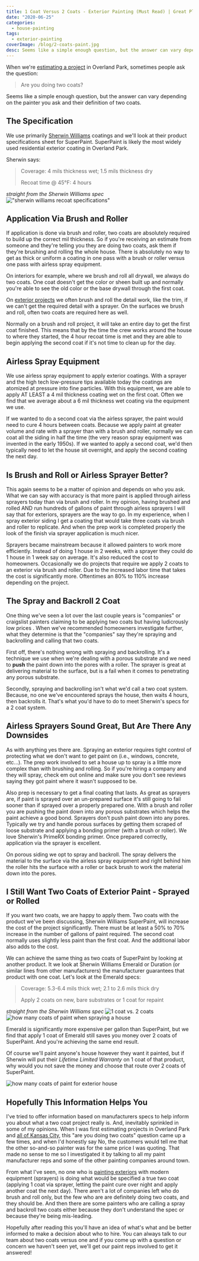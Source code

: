 ```yaml
---
title: 1 Coat Versus 2 Coats - Exterior Painting (Must Read) | Great Plains Painting
date: "2020-06-25"
categories:
  - house-painting
tags:
  - exterior-painting
coverImage: /blog/2-coats-paint.jpg
desc: Seems like a simple enough question, but the answer can vary depending on the painter you ask and their definition of two coats. Read our article to find out...
---
```


When we're [estimating a project](https://greatplainspaintingkc.com/good-painting-estimate-kansas-city/) in Overland Park, sometimes people ask the question:

> Are you doing two coats?

Seems like a simple enough question, but the answer can vary depending on the painter you ask and their definition of two coats.

## The Specification

We use primarily [Sherwin Williams](https://www.sherwin-williams.com/sherwinwilliams) coatings and we'll look at their product specifications sheet for SuperPaint. SuperPaint is likely the most widely used residential exterior coating in Overland Park.

Sherwin says:

> Coverage: 4 mils thickness wet; 1.5 mils thickness dry
>
> Recoat time @ 45°F: 4 hours

_straight from the Sherwin Williams spec_
!["sherwin williams recoat specifications"](/blog/images/superpaint-spec.png)

## Application Via Brush and Roller

If application is done via brush and roller, two coats are absolutely required to build up the correct mil thickness. So if you're receiving an estimate from someone and they're telling you they are doing two coats, ask them if they're brushing and rolling the whole house. There is absolutely no way to get as thick or uniform a coating in one pass with a brush or roller versus one pass with airless spray equipment.

On interiors for example, where we brush and roll all drywall, we always do two coats. One coat doesn't get the color or sheen built up and normally you're able to see the old color or the base drywall through the first coat.

On [exterior projects](https://greatplainspaintingkc.com/exterior-painting-kansas-city/) we often brush and roll the detail work, like the trim, if we can't get the required detail with a sprayer. On the surfaces we brush and roll, often two coats are required here as well.

Normally on a brush and roll project, it will take an entire day to get the first coat finished. This means that by the time the crew works around the house to where they started, the 4 hour recoat time is met and they are able to begin applying the second coat if it's not time to clean up for the day.

## Airless Spray Equipment

We use airless spray equipment to apply exterior coatings. With a sprayer and the high tech low-pressure tips available today the coatings are atomized at pressure into fine particles. With this equipment, we are able to apply AT LEAST a 4 mil thickness coating wet on the first coat. Often we find that we average about a 6 mil thickness wet coating via the equipment we use.

If we wanted to do a second coat via the airless sprayer, the paint would need to cure 4 hours between coats. Because we apply paint at greater volume and rate with a sprayer than with a brush and roller, normally we can coat all the siding in half the time (the very reason spray equipment was invented in the early 1950s). If we wanted to apply a second coat, we'd then typically need to let the house sit overnight, and apply the second coating the next day.

## Is Brush and Roll or Airless Sprayer Better?

This again seems to be a matter of opinion and depends on who you ask. What we can say with accuracy is that more paint is applied through airless sprayers today than via brush and roller. In my opinion, having brushed and rolled AND run hundreds of gallons of paint through airless sprayers I will say that for exteriors, sprayers are the way to go. In my experience, when I spray exterior siding I get a coating that would take three coats via brush and roller to replicate. And when the prep work is completed properly the look of the finish via sprayer application is much nicer.

Sprayers became mainstream because it allowed painters to work more efficiently. Instead of doing 1 house in 2 weeks, with a sprayer they could do 1 house in 1 week say on average. It's also reduced the cost to homeowners. Occasionally we do projects that require we apply 2 coats to an exterior via brush and roller. Due to the increased labor time that takes the cost is significantly more. Oftentimes an 80% to 110% increase depending on the project.

## The Spray and Backroll 2 Coat

One thing we've seen a lot over the last couple years is "companies" or craigslist painters claiming to be applying two coats but having ludicrously low prices . When we've recommended homeowners investigate further, what they determine is that the "companies" say they're spraying and backrolling and calling that two coats.

First off, there's nothing wrong with spraying and backrolling. It's a technique we use when we're dealing with a porous substrate and we need to **push** the paint down into the pores with a roller. The sprayer is great at delivering material to the surface, but is a fail when it comes to penetrating any porous substrate.

Secondly, spraying and backrolling isn't what we'd call a two coat system. Because, no one we've encountered sprays the house, then waits 4 hours, then backrolls it. That's what you'd have to do to meet Sherwin's specs for a 2 coat system.

## Airless Sprayers Sound Great, But Are There Any Downsides

As with anything yes there are. Spraying an exterior requires tight control of protecting what we don't want to get paint on (i.e., windows, concrete, etc...). The prep work involved to set a house up to spray is a little more complex than with brushing and rolling. So if you're hiring a company and they will spray, check em out online and make sure you don't see reviews saying they got paint where it wasn't supposed to be.

Also prep is necessary to get a final coating that lasts. As great as sprayers are, if paint is sprayed over an un-prepared surface it's still going to fail sooner than if sprayed over a properly prepared one. With a brush and roller you are pushing the paint down into any porous substrates which helps the paint achieve a good bond. Sprayers don't push paint down into any pores. Typically we try and handle porous surfaces by getting them scraped of loose substrate and applying a bonding primer (with a brush or roller). We love Sherwin's PrimeRX bonding primer. Once prepared correctly, application via the sprayer is excellent.

On porous siding we opt to spray and backroll. The spray delivers the material to the surface via the airless spray equipment and right behind him the roller hits the surface with a roller or back brush to work the material down into the pores.

## I Still Want Two Coats of Exterior Paint - Sprayed or Rolled

If you want two coats, we are happy to apply them. Two coats with the product we've been discussing, Sherwin Williams SuperPaint, will increase the cost of the project significantly. There must be at least a 50% to 70% increase in the number of gallons of paint required. The second coat normally uses slightly less paint than the first coat. And the additional labor also adds to the cost.

We can achieve the same thing as two coats of SuperPaint by looking at another product. It we look at Sherwin Williams Emerald or Duration (or similar lines from other manufacturers) the manufacturer guarantees that product with one coat. Let's look at the Emerald specs:

> Coverage: 5.3-6.4 mils thick wet; 2.1 to 2.6 mils thick dry
>
> Apply 2 coats on new, bare substrates or 1 coat for repaint

_straight from the Sherwin Williams spec_
![1 coat vs. 2 coats](/blog/images/emerald-mils.png)
![how many coats of paint when spraying a house](/blog/images/emerald-spec.png)

Emerald is significantly more expensive per gallon than SuperPaint, but we find that apply 1 coat of Emerald still saves you money over 2 coats of SuperPaint. And you're achieving the same end result.

Of course we'll paint anyone's house however they want it painted, but if Sherwin will put their _Lifetime Limited Warranty_ on 1 coat of that product, why would you not save the money and choose that route over 2 coats of SuperPaint.

![how many coats of paint for exterior house](/blog/images/emerald-sell-sheet.png)

## Hopefully This Information Helps You

I've tried to offer information based on manufacturers specs to help inform you about what a two coat project really is. And, inevitably sprinkled in some of my opinions. When I was first estimating projects in Overland Park and [all of Kansas City](https://greatplainspaintingkc.com), this "are you doing two coats" question came up a few times, and when I'd honestly say No, the customers would tell me that the other so-and-so painter was for the same price I was quoting. That made no sense to me so I investigated it by talking to all my paint manufacturer reps and some of the other painting companies around town.

From what I've seen, no one who is [painting exteriors](https://greatplainspaintingkc.com) with modern equipment (sprayers) is doing what would be specified a true two coat (applying 1 coat via sprayer, letting the paint cure over night and apply another coat the next day). There aren't a lot of companies left who do brush and roll only, but the few who are are definitely doing two coats, and they should be. And then there are some painters who are calling a spray and backroll two coats either because they don't understand the spec or because they're being mis-leading.

Hopefully after reading this you'll have an idea of what's what and be better informed to make a decision about who to hire. You can always talk to our team about two coats versus one and if you come up with a question or concern we haven't seen yet, we'll get our paint reps involved to get it answered!
